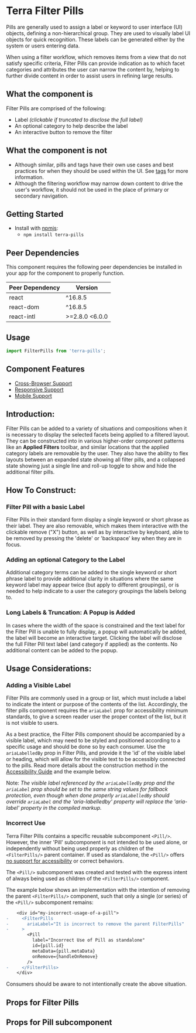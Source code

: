 


<Badge />

# Terra Filter Pills

Pills are generally used to assign a label or keyword to user interface (UI) objects, defining a non-hierarchical group. They are used to visually label UI objects for quick recognition. These labels can be generated either by the system or users entering data.

When using a filter workflow, which removes items from a view that do not satisfy specific criteria, Filter Pills can provide indication as to which facet categories and attributes the user can narrow the content by, helping to further divide content in order to assist users in refining large results.

## What the component is

Filter Pills are comprised of the following:

- Label _(clickable if truncated to disclose the full label)_
- An optional category to help describe the label
- An interactive button to remove the filter

## What the component is not

- Although similar, pills and tags have their own use cases and best practices for when they should be used within the UI. See [tags](https://engineering.cerner.com/terra-ui/components/terra-tag/tag/tag) for more information.
- Although the filtering workflow may narrow down content to drive the user's workflow, it should not be used in the place of primary or secondary navigation.

## Getting Started

- Install with [npmjs](https://www.npmjs.com):
  - `npm install terra-pills`

<!-- AUTO-GENERATED-CONTENT:START Peer Dependencies -->
## Peer Dependencies

This component requires the following peer dependencies be installed in your app for the component to properly function.

| Peer Dependency | Version |
|-|-|
| react | ^16.8.5 |
| react-dom | ^16.8.5 |
| react-intl | >=2.8.0 <6.0.0 |

<!-- AUTO-GENERATED-CONTENT:END -->

## Usage
```jsx
import FilterPills from 'terra-pills';
```

## Component Features

* [Cross-Browser Support](https://engineering.cerner.com/terra-ui/about/terra-ui/component-standards#cross-browser-support)
* [Responsive Support](https://engineering.cerner.com/terra-ui/about/terra-ui/component-standards#responsive-support)
* [Mobile Support](https://engineering.cerner.com/terra-ui/about/terra-ui/component-standards#mobile-support)

<Whitespace newline={5} />

## Introduction:

Filter Pills can be added to a variety of situations and compositions when it is necessary to display the selected facets being applied to a filtered layout. They can be constructed into in various higher-order component patterns like an **Applied Filters** toolbar, and similar locations that the applied category labels are removable by the user. They also have the ability to flex layouts between an expanded state showing all filter pills, and a collapsed state showing just a single line and roll-up toggle to show and hide the additional filter pills.

<AppliedFiltersExample title='Introduction to Filter Pills: Applied Filters Toolbar' />

<Whitespace newline={3} />

## How To Construct:

### Filter Pill with a basic Label

Filter Pills in their standard form display a single keyword or short phrase as their label. They are also removable, which makes them interactive with the clickable remove ("X") button, as well as by interactive by keyboard, able to be removed by pressing the 'delete' or 'backspace' key when they are in focus.

<BasicLabelExample title="Basic Label" />

<Whitespace />

### Adding an optional Category to the Label

Additional category terms can be added to the single keyword or short phrase label to provide additional clarity in situations where the same keyword label may appear twice (but apply to different groupings), or is needed to help indicate to a user the category groupings the labels belong to.

<CategoryLabelExample title="Adding a Label Category" />

<Whitespace />

### Long Labels & Truncation: A Popup is Added

In cases where the width of the space is constrained and the text label for the Filter Pill is unable to fully display, a popup will automatically be added, the label will become an interactive target. Clicking the label will disclose the full Filter Pill text label (and category if applied) as the contents. No additional content can be added to the popup.

<TruncatedLabelExample title="Selectable Label when Truncated" />

<Whitespace newline={3} />

## Usage Considerations:

### Adding a Visible Label

Filter Pills are commonly used in a group or list, which must include a label to indicate the intent or purpose of the contents of the list. Accordingly, the filter pills component requires the `ariaLabel` prop for accessibility minimum standards, to give a screen reader user the proper context of the list, but it is not visible to users.

<Notice variant="ux-recommendation" ariaLevel="3">

As a best practice, the Filter Pills component should be accompanied by a visible label, which may need to be styled and positioned according to a specific usage and should be done so by each consumer. Use the `ariaLabelledBy` prop in Filter Pills, and provide it the 'id' of the visible label or heading, which will allow for the visible text to be accessibly connected to the pills. Read more details about the construction method in the [Accessibility Guide](/components/cerner-terra-framework-docs/pills/accessibility-guide) and the example below.

</Notice>

Note: _The visible label referenced by the `ariaLabelledBy` prop and the `ariaLabel` prop should be set to the same string values for fallback protection, even though when done properly `ariaLabelledBy` should override `ariaLabel` and the 'aria-labelledby' property will replace the 'aria-label' property in the compiled markup._

<VisibleLabelExample title="Adding a Styled Label or Heading" />

<Whitespace />

### Incorrect Use

Terra Filter Pills contains a specific reusable subcomponent `<Pill/>`. However, the inner 'Pill' subcomponent is not intended to be used alone, or independently without being used properly as children of the `<FilterPills/>` parent container. If used as standalone, the `<Pill/>` offers [no support for accessibility](/components/cerner-terra-framework-docs/pills/accessibility-guide#concerns--hazards) or correct behaviors.

The `<Pill/>` subcomponent was created and tested with the express intent of always being used as children of the `<FilterPills/>` component.

<Notice variant="not-supported" ariaLevel="3">

The example below shows an implementation with the intention of removing the parent `<FilterPills/>` component, such that only a single (or series) of the `<Pill/>` subcomponent remains:

```diff
    <div id="my-incorrect-usage-of-a-pill">
-     <FilterPills
-       ariaLabel="It is incorrect to remove the parent FilterPills"
-     >
        <Pill
          label="Incorrect Use of Pill as standalone"
          id={pill.id}
          metaData={pill.metaData}
          onRemove={handleOnRemove}
        />
-     </FilterPills>
    </div>
```

Consumers should be aware to not intentionally create the above situation. 

</Notice>

<Whitespace newline={5} />

## Props for Filter Pills
<FilterPillsPropsTable />

## Props for Pill subcomponent
<PillsPropsTable />
